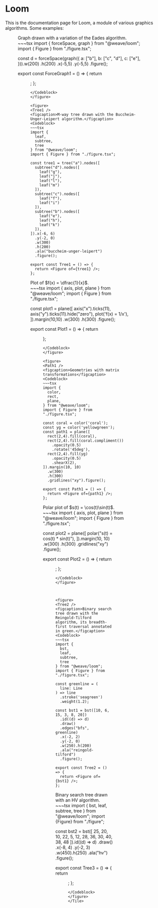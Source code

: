 
# Loom

This is the documentation page for Loom, a module of various graphics algorithms. Some examples:

<Tile rows={1} cols={2}>
<figure>
<ForceGraph1 />
<figcaption>Graph drawn with a variation of the Eades algorithm.</figcaption>
<Codeblock>
~~~tsx
import {
  forceSpace,
  graph
} from "@weave/loom";
import { Figure } from "./figure.tsx";

const d = forceSpace(graph({
  a: ["b"],
  b: ["c", "d"],
  c: ["e"],
})).w(200)
  .h(200)
  .x(-5,5)
  .y(-5,5)
  .figure();

export const ForceGraph1 = () => {
  return <Figure of={d} />;
};
~~~
</Codeblock>
</figure>

<figure>
<Tree1 />
<figcaption>M-way tree drawn with the Buccheim-Unger-Leipert algorithm.</figcaption>
<Codeblock>
~~~tsx
import {
  leaf,
  subtree,
  tree
} from "@weave/loom";
import { Figure } from "./figure.tsx";

const tree1 = tree("a").nodes([
  subtree("d").nodes([
    leaf("g"), 
    leaf("j"), 
    leaf("l"), 
    leaf("m")
  ]),
  subtree("c").nodes([
    leaf("f"), 
    leaf("i")
  ]),
  subtree("b").nodes([
    leaf("e"), 
    leaf("h"), 
    leaf("k")
  ]),
]).x(-6, 6)
  .y(-2, 0)
  .w(300)
  .h(200)
  .ala("buccheim-unger-leipert")
  .figure();

export const Tree1 = () => {
  return <Figure of={tree1} />;
};
~~~
</Codeblock>
</figure>

<figure>
<Plot1 />
<figcaption>Plot of $f(x) = \dfrac{1}{x}$.</figcaption>
<Codeblock>
~~~tsx
import {
  axis,
  plot,
  plane
} from "@weave/loom";
import { Figure } from "./figure.tsx";

const plot1 = plane([
  axis("x").ticks(11),
  axis("y").ticks(11).hide("zero"),
  plot('f(x) = 1/x'),
]).margin(10,10)
  .w(300)
  .h(300)
  .figure();

export const Plot1 = () => {
  return <Figure of={plot1} />
};
~~~
</Codeblock>
</figure>

<figure>
<Path1 />
<figcaption>Geometries with matrix transformations</figcaption>
<Codeblock>
~~~tsx
import {
  color,
  rect,
  plane,
} from "@weave/loom";
import { Figure } from "./figure.tsx";

const coral = color('coral');
const yg = color('yellowgreen');
const path1 = plane([
  rect(2,4).fill(coral),
  rect(2,4).fill(coral.compliment())
    .opacity(0.5)
    .rotate('45deg'),
  rect(2,4).fill(yg)
    .opacity(0.5)
    .shearX(2),
]).margin(10, 10)
  .w(300)
  .h(300)
  .gridlines("xy").figure();

export const Path1 = () => {
  return <Figure of={path1} />;
};
~~~
</Codeblock>
</figure>

<figure>
<Plot2 />
<figcaption>Polar plot of $s(t) = \cos(t)\sin(t)$.</figcaption>
<Codeblock>
~~~tsx
import {
  axis,
  plot,
  plane
} from "@weave/loom";
import { Figure } from "./figure.tsx";

const plot2 = plane([
  polar("s(t) = cos(t) * sin(t)"),
]).margin(10, 10)
  .w(300)
  .h(300)
  .gridlines("xy")
  .figure();

export const Plot2 = () => {
  return <Figure of={plot2} />;
};
~~~
</Codeblock>
</figure>



<figure>
<Tree2 />
<figcaption>Binary search tree drawn with the Reingold-Tilford algorithm, its breadth-first traversal annotated in green.</figcaption>
<Codeblock>
~~~tsx
import {
  bst,
  leaf,
  subtree,
  tree
} from "@weave/loom";
import { Figure } from "./figure.tsx";

const greenline = (
  line: Line
) => line
  .stroke('seagreen')
  .weight(1.2);

const bst1 = bst([10, 6, 15, 3, 8, 20])
  .id((d) => d)
  .draw()
  .edges("bfs", greenline)
  .x(-2, 2)
  .y(-2, 0)
  .w(250).h(200)
  .ala("reingold-tilford")
  .figure();

export const Tree2 = () => {
  return <Figure of={bst1} />;
};
~~~
</Codeblock>
</figure>



<figure>
<Tree3 />
<figcaption>Binary search tree drawn with an HV algorithm.</figcaption>
<Codeblock>
~~~tsx
import {
  bst,
  leaf,
  subtree,
  tree
} from "@weave/loom";
import {Figure} from "./figure";

const bst2 = bst([
  25, 20, 
  10, 22, 
  5, 12, 
  28, 36, 
  30, 40, 
  38, 48
]).id((d) => d)
  .draw()
  .x(-8, 4)
  .y(-2, 3)
  .w(450).h(250)
  .ala("hv")
  .figure();


export const Tree3 = () => {
  return <Figure of={hv1} />;
};
~~~
</Codeblock>
</figure>
</Tile>
